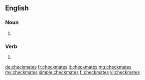 ==English==

===Noun===
{{head|en|noun plural form}}

# {{plural of|checkmate|lang=en}}

===Verb===
{{head|en|verb form}}

# {{en-third-person singular of|checkmate}}

[[de:checkmates]]
[[fr:checkmates]]
[[it:checkmates]]
[[mg:checkmates]]
[[my:checkmates]]
[[simple:checkmates]]
[[fi:checkmates]]
[[vi:checkmates]]